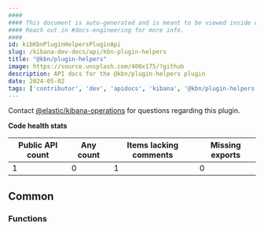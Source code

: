 ```yaml
---
####
#### This document is auto-generated and is meant to be viewed inside our experimental, new docs system.
#### Reach out in #docs-engineering for more info.
####
id: kibKbnPluginHelpersPluginApi
slug: /kibana-dev-docs/api/kbn-plugin-helpers
title: "@kbn/plugin-helpers"
image: https://source.unsplash.com/400x175/?github
description: API docs for the @kbn/plugin-helpers plugin
date: 2024-05-02
tags: ['contributor', 'dev', 'apidocs', 'kibana', '@kbn/plugin-helpers']
---
```




Contact [@elastic/kibana-operations](https://github.com/orgs/elastic/teams/kibana-operations) for questions regarding this plugin.

**Code health stats**

| Public API count  | Any count | Items lacking comments | Missing exports |
|-------------------|-----------|------------------------|-----------------|
| 1 | 0 | 1 | 0 |

## Common

### Functions
<DocDefinitionList data={kbnPluginHelpersObj.common.functions}/>

